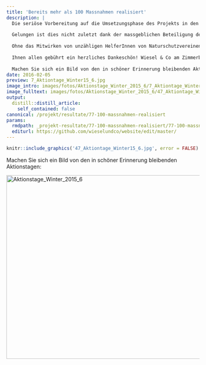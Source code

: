 ```yaml
---
title: 'Bereits mehr als 100 Massnahmen realisiert'
description: |
  Die seriöse Vorbereitung auf die Umsetzungsphase des Projekts in den Jahren 2014 und 2015 hat sich offensichtlich gelohnt. Dank den guten Kontakten mit Landwirten, Jägern und Förstern konnten im ersten Quartal 2016 bereits über hundert Massnahmen umgesetzt werden: Asthaufen, Winterquartiere, Gebüschgruppen und Gross-Strukturen.  
  
  Gelungen ist dies nicht zuletzt dank der massgeblichen Beteiligung der Ackerbaustellenleiter und Leiter von Vernetzungsprojekten. 
  
  Ohne das Mitwirken von unzähligen HelferInnen von Naturschutzvereinen, Pfadfinder-Abteilungen, Schulklassen, Jagdgesellschaften, Anwohnerschaften etc. wäre dies nicht möglich gewesen. 
  
  Ihnen allen gebührt ein herzliches Dankeschön! Wiesel & Co am Zimmerberg blickt zuversichtlich auf den April und die kommenden Saisons voller Aufwertungsmassnahmen für die Lebensräume der Kleinraubtiere. 
  
  Machen Sie sich ein Bild von den in schöner Erinnerung bleibenden Aktionstagen:
date: 2016-02-05
preview: 7_Aktiontage_Winter15_6.jpg
image_intro: images/fotos/Aktionstage_Winter_2015_6/7_Aktiontage_Winter15_6.jpg
image_fulltext: images/fotos/Aktionstage_Winter_2015_6/47_Aktiontage_Winter15_6.jpg
output:
  distill::distill_article:
    self_contained: false
canonical: /projekt/resultate/77-100-massnahmen-realisiert
params:
  rmdpath: _projekt-resultate/77-100-massnahmen-realisiert/77-100-massnahmen-realisiert.Rmd
  editurl: https://github.com/wieselundco/website/edit/master/
---
```



```r
knitr::include_graphics('47_Aktiontage_Winter15_6.jpg', error = FALSE) #images/fotos/Aktionstage_Winter_2015_6/47_Aktiontage_Winter15_6.jpg
```

Machen Sie sich ein Bild von den in schöner Erinnerung
bleibenden Aktionstagen: 

<!-- {gallery}fotos/Aktionstage\_Winter\_2015\_6{/gallery} -->

<a data-flickr-embed="true" href="https://www.flickr.com/photos/193617721@N08/albums/72157719600215299" title="Aktionstage_Winter_2015_6"><img src="https://live.staticflickr.com/65535/51340511748_98db98a3f9_z.jpg" width="640" height="480" alt="Aktionstage_Winter_2015_6"></a><script async src="//embedr.flickr.com/assets/client-code.js" charset="utf-8"></script>

```r



```

<!--http://wieselundco.ch/projekt/resultate/77-100-massnahmen-realisiert-->
